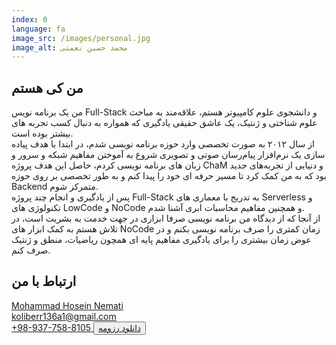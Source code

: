 ```yaml
---
index: 0
language: fa
image_src: /images/personal.jpg
image_alt: محمد حسین نعمتی
---
```



## من کی هستم

من یک برنامه نویس Full-Stack و دانشجوی علوم کامپیوتر هستم، علاقه‌مند به مباحث علوم شناختی و ژنتیک، یک عاشق حقیقی یادگیری که همواره به دنبال کسب تجربه های بیشتر بوده است.  
از سال ۲۰۱۲ به صورت تخصصی وارد حوزه برنامه نویسی شدم، در ابتدا با هدف پیاده سازی یک نرم‌افزار پیام‌رسان صوتی و تصویری شروع به آموختن مفاهیم شبکه و سرور و زبان های برنامه نویسی کردم، حاصل این هدف پروژه ChaM و دنیایی از تجربه‌های جدید بود که به من کمک کرد تا مسیر حرفه ای خود را پیدا کنم و به طور تخصصی بر روی حوزه Backend متمرکز شوم.  
پس از یادگیری و انجام چند پروژه Full-Stack به تدریج با معماری های Serverless و تکنولوژی های LowCode و NoCode و همچنین مفاهیم محاسبات ابری آشنا شدم.  
از آنجا که از دیدگاه من برنامه نویسی صرفا ابزاری در جهت خدمت به بشریت است، در تلاش هستم به کمک ابزار های NoCode زمان کمتری را صرف برنامه نویسی بکنم و در عوض زمان بیشتری را برای یادگیری مفاهیم پایه ای همچون ریاضیات، منطق و ژنتیک صرف کنم.

## ارتباط با من

<Container>
    <Row>
        <Col sm={12} md={6}>
            <Text>
                <a
                    style={{ color: "inherit" }}
                    href="https://www.linkedin.com/in/mohammad-hosein-nemati-665b1813b/"
                    target="_blank"
                    rel="noreferrer"
                >
                    <FontAwesomeIcon
                        style={{ margin: "0 8px" }}
                        icon={faUser}
                    />
                    Mohammad Hosein Nemati
                </a>
                <br />
                <a
                    style={{ color: "inherit" }}
                    href="mailto:koliberr136a1@gmail.com"
                    target="_blank"
                    rel="noreferrer"
                >
                    <FontAwesomeIcon
                        style={{ margin: "0 8px" }}
                        icon={faEnvelope}
                    />
                    koliberr136a1@gmail.com
                </a>
                <br />
                <a
                    style={{ color: "inherit" }}
                    href="tel:+989377588105"
                    target="_blank"
                    rel="noreferrer"
                >
                    <FontAwesomeIcon
                        style={{ margin: "0 8px" }}
                        icon={faPhone}
                    />
                    +98-937-758-8105
                </a>
            </Text>
        </Col>
        <Col sm={12} md={6}>
            <Button FrameComponent={FrameHexagon}>
                <a href="/assets/cv.pdf" target="_blank" rel="noreferrer">
                    <Text>دانلود رزومه</Text>
                </a>
            </Button>
        </Col>
    </Row>
</Container>
